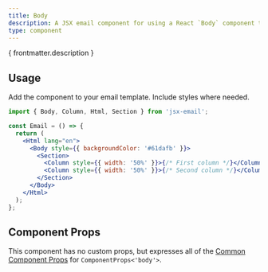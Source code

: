 ```yaml
---
title: Body
description: A JSX email component for using a React `Body` component to wrap email content
type: component
---
```


<p>{ frontmatter.description }</p>

<Install type={frontmatter.type}/>

## Usage

Add the component to your email template. Include styles where needed.

```jsx
import { Body, Column, Html, Section } from 'jsx-email';

const Email = () => {
  return (
    <Html lang="en">
      <Body style={{ backgroundColor: '#61dafb' }}>
        <Section>
          <Column style={{ width: '50%' }}>{/* First column */}</Column>
          <Column style={{ width: '50%' }}>{/* Second column */}</Column>
        </Section>
      </Body>
    </Html>
  );
};
```

## Component Props

This component has no custom props, but expresses all of the [Common Component Props](https://react.dev/reference/react-dom/components/common) for `ComponentProps<'body'>`.
